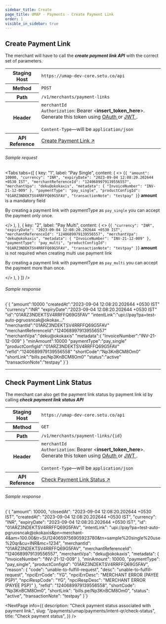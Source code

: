 ```yaml
---
sidebar_title: Create
page_title: UMAP - Payments - Create Payment Link
order: 1
visible_in_sidebar: true
---
```


## Create Payment Link

<p>The merchant will have to call the <b><i>create payment link API</i></b> with the correct set of parameters.</p>

<table>
    <tbody>
        <tr>
            <th>Staging Host</th>
            <td>
                <code>https://umap-dev-core.setu.co/api</code>
            </td>
        </tr>
        <tr>
            <th>Method</th>
            <td>
                <code>POST</code>
            </td>
        </tr>
        <tr>
            <th>Path</th>
            <td>
                <code>/v1/merchants/payment-links</code>
            </td>
        </tr>
        <tr>
            <th>Header</th>
            <td>
                <code>merchantId</code><br/>
                <code>Authorization</code>: Bearer &lt;<b>insert_token_here</b>&gt;.
                Generate this token using <a
                    href="/payments/upi-deeplinks/resources/oauth"
                    target="_blank">
                    OAuth
                </a> or <a
                    href="/payments/upi-deeplinks/resources/jwt"
                    target="_blank">
                    JWT
                </a>.<br />
                <br />
                <code>Content-Type</code>—will be <code>application/json</code>
            </td>
        </tr>
        <tr>
            <th>API Reference</th>
            <td>
                <a href="/payments/umap/api-reference#/category~payment-link/operation~payment-link#create"target="_blank">
                    Create Payment Link ↗
                </a>
            </td>
        </tr>
    </tbody>
</table>

###### Sample request

<Tabs
  tabs={[
    {
      key: "1",
      label: "Pay Single",
      content: (
        <>
          <CodeBlockWithCopy language="json">
            {`{
  "amount": 10000,
  "currency": "INR",
  "expiryDate": "2023-09-04 12:08:20.202644 +0530 IST",
  "merchantReferenceId": "1240689979139556557",
  "merchantVpa": "deku@okokaxis",
  "metadata": {
      "InvoiceNumber": "INV-21-12-009"
  },
  "paymentType": "pay_single",
  "productConfigId": "01ARZ3NDEKTSV4RRFFQ69G5FAV",
  "transactionNote": "testpay"
}`}
          </CodeBlockWithCopy>
          <Callout type="note">
            <strong>amount</strong> is a mandatory field
          </Callout>
          <br/>
          <p>By creating a payment link with paymentType as <code>pay_single</code>
            you can accept the payment only once.
          </p>
        </>
      ),
    },
     {
      key: "2",
      label: "Pay Multi",
      content: (
        <>
          <CodeBlockWithCopy language="json">
            {`{
  "currency": "INR",
  "expiryDate": "2023-09-04 12:08:20.202644 +0530 IST",
  "merchantReferenceId": "1240689979139556557",
  "merchantVpa": "deku@okokaxis",
  "metadata": {
      "InvoiceNumber": "INV-21-12-009"
  },
  "paymentType": "pay_multi",
  "productConfigId": "01ARZ3NDEKTSV4RRFFQ69G5FAV",
  "transactionNote": "testpay"
}`}
          </CodeBlockWithCopy>
         <Callout type="note">
            <strong>amount</strong> is not required when creating multi use payment link
          </Callout>
          <br/>
          <p>By creating a payment link with paymentType as <code>pay_multi</code>
            you can accept the payment more than once.
          </p>
        </>
      ),
    }
  ]}
/>

###### Sample response

<CodeBlockWithCopy language="json">
    {`{
    "amount":10000
    "createdAt":"2023-09-04 12:08:20.202644 +0530 IST"
    "currency":"INR"
    "expiryDate":"2023-09-04 12:08:20.202644 +0530 IST"
    "id":"01ARZ3NDEKTSV4RRFFQ69G5FAV"
    "intentLink":"upi://pay?pa=test-auto-pgruosncak@okokax..."
    "merchantId":"01ARZ3NDEKTSV4RRFFQ69G5FAV"
    "merchantReferenceId":"1240689979139556557"
    "merchantVpa":"deku@okokaxis"
    "metadata":{
        "InvoiceNumber":"INV-21-12-009"
    }
    "minAmount":10000
    "paymentType":"pay_single"
    "productConfigId":"01ARZ3NDEKTSV4RRFFQ69G5FAV"
    "refId":"1240689979139556558"
    "shortCode":"Np3KnBCM8Om0"
    "shortLink":"bills.pe/Np3KnBCM8Om0"
    "status":"active"
    "transactionNote":"testpay"
}`}
</CodeBlockWithCopy>


<hr class="primary" />

## Check Payment Link Status

<p>The merchant can also get the payment link status by payment link id by calling <b><i>check payment link status API</i></b></p>

<table>
    <tbody>
         <tr>
            <th>Staging Host</th>
            <td>
                <code>https://umap-dev-core.setu.co/api</code>
            </td>
        </tr>
        <tr>
            <th>Method</th>
            <td>
                <code>GET</code>
            </td>
        </tr>
        <tr>
            <th>Path</th>
            <td>
                <code>/v1/merchants/payment-links/&#123;id&#125;</code>
            </td>
        </tr>
        <tr>
            <th>Header</th>
            <td>
                <code>merchantId</code><br/>
                <code>Authorization</code>: Bearer &lt;<b>insert_token_here</b>&gt;.
                Generate this token using <a
                    href="/payments/upi-deeplinks/resources/oauth"
                    target="_blank">
                    OAuth
                </a> or <a
                    href="/payments/upi-deeplinks/resources/jwt"
                    target="_blank">
                    JWT
                </a>.<br />
                <br />
                <code>Content-Type</code>—will be <code>application/json</code>
            </td>
        </tr>
        <tr>
            <th>API Reference</th>
            <td>
                <a href="/payments/umap/api-reference#/category~payment-link/operation~payment-link#fetchById"target="_blank">
                    Check Payment Link Status ↗
                </a>
            </td>
        </tr>
    </tbody>
</table>

###### Sample response

<CodeBlockWithCopy language="json">
    {`{
  "amount": 10000,
  "closedAt": "2023-09-04 12:08:20.202644 +0530 IST",
  "createdAt": "2023-09-04 12:08:20.202644 +0530 IST",
  "currency": "INR",
  "expiryDate": "2023-09-04 12:08:20.202644 +0530 IST",
  "id": "01ARZ3NDEKTSV4RRFFQ69G5FAV",
  "intentLink": "upi://pay?pa=test-auto-pgruosncak@okokaxis&pn=merchant-4&am=100.00&tr=SU1240659756905923780&tn=sample%20single%20use%20qr&cu=INR&mc=1234",
  "merchantId": "01ARZ3NDEKTSV4RRFFQ69G5FAV",
  "merchantReferenceId": "1240689979139556557",
  "merchantVpa": "deku@okokaxis",
  "metadata": {
    "InvoiceNumber": "INV-21-12-009"
  },
  "minAmount": 10000,
  "paymentType": "pay_single",
  "productConfigId": "01ARZ3NDEKTSV4RRFFQ69G5FAV",
  "reason": {
    "code": "unable-to-fulfill-request",
    "desc": "unable-to-fulfill-request",
    "npciErrCode": "YG",
    "npciErrDesc": "MERCHANT ERROR (PAYEE PSP)",
    "npciRespCode": "YG",
    "npciRespDesc": "MERCHANT ERROR (PAYEE PSP)"
  },
  "refId": "1240689979139556558",
  "shortCode": "Np3KnBCM8Om0",
  "shortLink": "bills.pe/Np3KnBCM8Om0",
  "status": "active",
  "transactionNote": "testpay"
}`}
</CodeBlockWithCopy>


<NextPage
    info={{
        description:
            "Check payment status associated with payment link.",
        slug: "/payments/umap/payments/intent-qr/check-status",
        title: "Check payment status",
    }}
/>

<WasPageHelpful />